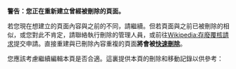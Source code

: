 '''警告：您正在重新建立曾經被刪除的頁面。'''

若您現在想建立的頁面內容與之前的不同，請繼續。但若頁面與之前已被刪除的相似，或您對此不肯定，請聯絡執行刪除的管理人員，或前往[[Wikipedia:存廢覆核請求|Wikipedia:存廢覆核請求]]提交申請。直接重建與已刪除內容重複的頁面'''將會被[[WP:CSD|快速刪除]]'''。

您應該考慮繼續編輯本頁是否合適。這裏提供本頁的刪除和移動記錄以供參考：